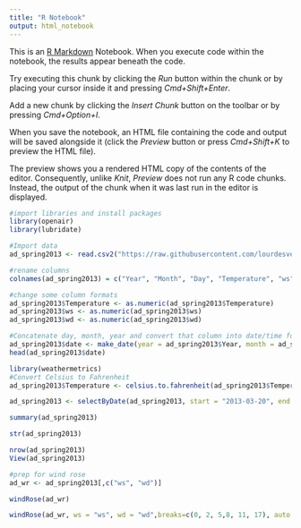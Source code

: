 ```yaml
---
title: "R Notebook"
output: html_notebook
---
```


This is an [R Markdown](http://rmarkdown.rstudio.com) Notebook. When you execute code within the notebook, the results appear beneath the code. 

Try executing this chunk by clicking the *Run* button within the chunk or by placing your cursor inside it and pressing *Cmd+Shift+Enter*. 

Add a new chunk by clicking the *Insert Chunk* button on the toolbar or by pressing *Cmd+Option+I*.

When you save the notebook, an HTML file containing the code and output will be saved alongside it (click the *Preview* button or press *Cmd+Shift+K* to preview the HTML file). 

The preview shows you a rendered HTML copy of the contents of the editor. Consequently, unlike *Knit*, *Preview* does not run any R code chunks. Instead, the output of the chunk when it was last run in the editor is displayed.
```r
#import libraries and install packages
library(openair)
library(lubridate)
```

```r
#Import data
ad_spring2013 <- read.csv2("https://raw.githubusercontent.com/lourdesvera/Community_Air_Montoring/master/Wind_Analyses/Armourdale_10yrs.csv", header = TRUE, sep = ",", stringsAsFactors = FALSE )
```

```r
#rename columns
colnames(ad_spring2013) = c("Year", "Month", "Day", "Temperature", "ws", "wd")
```

```r
#change some column formats
ad_spring2013$Temperature <- as.numeric(ad_spring2013$Temperature)
ad_spring2013$ws <- as.numeric(ad_spring2013$ws)
ad_spring2013$wd <- as.numeric(ad_spring2013$wd)
```

```r
#Concatenate day, month, year and convert that column into date/time format
ad_spring2013$date <- make_date(year = ad_spring2013$Year, month = ad_spring2013$Month , day = ad_spring2013$Day)
head(ad_spring2013$date)
```

```r
library(weathermetrics)
#Convert Celsius to Fahrenheit
ad_spring2013$Temperature <- celsius.to.fahrenheit(ad_spring2013$Temperature, round = 2)
```

```r
ad_spring2013 <- selectByDate(ad_spring2013, start = "2013-03-20", end = "2013-06-20")
```


```r
summary(ad_spring2013)
```

```r
str(ad_spring2013)
```

```r
nrow(ad_spring2013)
View(ad_spring2013)
```

```r
#prep for wind rose
ad_wr <- ad_spring2013[,c("ws", "wd")]
```

```r
windRose(ad_wr)
```

```r
windRose(ad_wr, ws = "ws", wd = "wd",breaks=c(0, 2, 5,8, 11, 17), auto.text=FALSE, paddle=FALSE, annotate=FALSE, grid.line=5, key = list(labels = c(">0-2", ">2-5", ">5-8", ">8-11", ">11-17")), key.footer = "Spring 2013 Wind Speed Plot in Armourdale, KS (m/s)", key.position = "bottom",par.settings=list(axis.line=list(col="lightgray")), col = c("#4f4f4f", "#0a7cb9", "#f9be00", "#ff7f2f", "#d7153a"))
```


